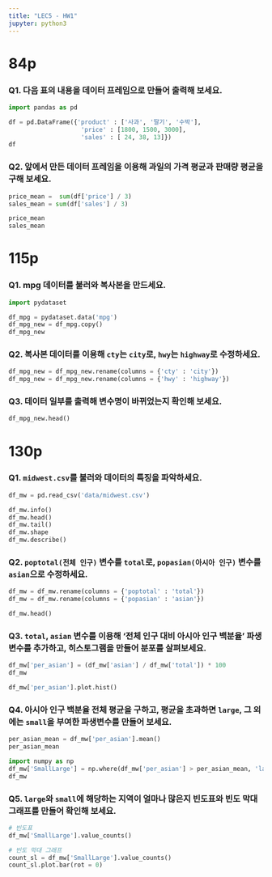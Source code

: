 ```yaml
---
title: "LEC5 - HW1"
jupyter: python3
---
```


# 84p

### Q1. 다음 표의 내용을 데이터 프레임으로 만들어 출력해 보세요.
```python
import pandas as pd

df = pd.DataFrame({'product' : ['사과', '딸기', '수박'],
                    'price' : [1800, 1500, 3000],
                    'sales' : [ 24, 38, 13]})
df
```

### Q2. 앞에서 만든 데이터 프레임을 이용해 과일의 가격 평균과 판매량 평균을 구해 보세요.
```python
price_mean =  sum(df['price'] / 3)
sales_mean = sum(df['sales'] / 3)

price_mean
sales_mean
```

# 115p

### Q1. mpg 데이터를 불러와 복사본을 만드세요.
```python
import pydataset

df_mpg = pydataset.data('mpg')
df_mpg_new = df_mpg.copy()
df_mpg_new
```

### Q2. 복사본 데이터를 이용해 `cty`는 `city`로, `hwy`는 `highway`로 수정하세요.
```python
df_mpg_new = df_mpg_new.rename(columns = {'cty' : 'city'})
df_mpg_new = df_mpg_new.rename(columns = {'hwy' : 'highway'})
```

### Q3. 데이터 일부를 출력해 변수명이 바뀌었는지 확인해 보세요.
```python
df_mpg_new.head()

```

# 130p

### Q1. `midwest.csv`를 불러와 데이터의 특징을 파악하세요.
```python
df_mw = pd.read_csv('data/midwest.csv')

df_mw.info()
df_mw.head()
df_mw.tail()
df_mw.shape
df_mw.describe()
```

### Q2. `poptotal(전체 인구)` 변수를 `total`로, `popasian(아시아 인구)` 변수를 `asian`으로 수정하세요.
```python
df_mw = df_mw.rename(columns = {'poptotal' : 'total'})
df_mw = df_mw.rename(columns = {'popasian' : 'asian'})

df_mw.head()
```

### Q3. `total`, `asian` 변수를 이용해 '전체 인구 대비 아시아 인구 백분율' 파생변수를 추가하고, 히스토그램을 만들어 분포를 살펴보세요.

```python
df_mw['per_asian'] = (df_mw['asian'] / df_mw['total']) * 100
df_mw

df_mw['per_asian'].plot.hist()
```

### Q4. 아시아 인구 백분율 전체 평균을 구하고, 평균을 초과하면 `large`, 그 외에는 `small`을 부여한 파생변수를 만들어 보세요.
```python
per_asian_mean = df_mw['per_asian'].mean()
per_asian_mean

import numpy as np
df_mw['SmallLarge'] = np.where(df_mw['per_asian'] > per_asian_mean, 'large', 'small')
df_mw
```

### Q5. `large`와 `small`에 해당하는 지역이 얼마나 많은지 빈도표와 빈도 막대 그래프를 만들어 확인해 보세요.
```python
# 빈도표
df_mw['SmallLarge'].value_counts()

# 빈도 막대 그래프
count_sl = df_mw['SmallLarge'].value_counts()
count_sl.plot.bar(rot = 0)
```

